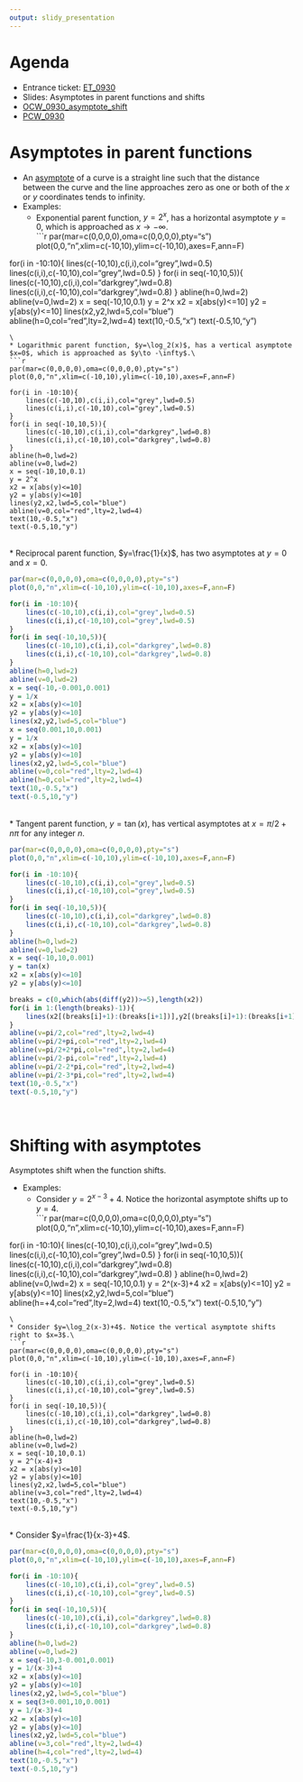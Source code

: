```yaml
---
output: slidy_presentation
---
```



# Agenda

* Entrance ticket: [ET_0930](https://bart.instructure.com/courses/2110/quizzes/3204)
* Slides: Asymptotes in parent functions and shifts
* [OCW_0930_asymptote_shift](https://bart.instructure.com/courses/2110/quizzes/3205)
* [PCW_0930](PCW_0930: EQs from shifts)



# Asymptotes in parent functions

* An [asymptote](https://en.wikipedia.org/wiki/Asymptote) of a curve is a straight line such that the distance between the curve and the line approaches zero as one or both of the $x$ or $y$ coordinates tends to infinity.
* Examples:
    * Exponential parent function, $y=2^x$, has a horizontal asymptote $y=0$, which is approached as $x\to -\infty$.\
```r
par(mar=c(0,0,0,0),oma=c(0,0,0,0),pty="s")
plot(0,0,"n",xlim=c(-10,10),ylim=c(-10,10),axes=F,ann=F)

for(i in -10:10){
    lines(c(-10,10),c(i,i),col="grey",lwd=0.5)
    lines(c(i,i),c(-10,10),col="grey",lwd=0.5)
}
for(i in seq(-10,10,5)){
    lines(c(-10,10),c(i,i),col="darkgrey",lwd=0.8)
    lines(c(i,i),c(-10,10),col="darkgrey",lwd=0.8)
}
abline(h=0,lwd=2)
abline(v=0,lwd=2)
x = seq(-10,10,0.1)
y = 2^x
x2 = x[abs(y)<=10]
y2 = y[abs(y)<=10]
lines(x2,y2,lwd=5,col="blue")
abline(h=0,col="red",lty=2,lwd=4)
text(10,-0.5,"x")
text(-0.5,10,"y")
```
\
* Logarithmic parent function, $y=\log_2(x)$, has a vertical asymptote $x=0$, which is approached as $y\to -\infty$.\
```r
par(mar=c(0,0,0,0),oma=c(0,0,0,0),pty="s")
plot(0,0,"n",xlim=c(-10,10),ylim=c(-10,10),axes=F,ann=F)

for(i in -10:10){
    lines(c(-10,10),c(i,i),col="grey",lwd=0.5)
    lines(c(i,i),c(-10,10),col="grey",lwd=0.5)
}
for(i in seq(-10,10,5)){
    lines(c(-10,10),c(i,i),col="darkgrey",lwd=0.8)
    lines(c(i,i),c(-10,10),col="darkgrey",lwd=0.8)
}
abline(h=0,lwd=2)
abline(v=0,lwd=2)
x = seq(-10,10,0.1)
y = 2^x
x2 = x[abs(y)<=10]
y2 = y[abs(y)<=10]
lines(y2,x2,lwd=5,col="blue")
abline(v=0,col="red",lty=2,lwd=4)
text(10,-0.5,"x")
text(-0.5,10,"y")
```
\
* Reciprocal parent function, $y=\frac{1}{x}$, has two asymptotes at $y=0$ and $x=0$.
```r
par(mar=c(0,0,0,0),oma=c(0,0,0,0),pty="s")
plot(0,0,"n",xlim=c(-10,10),ylim=c(-10,10),axes=F,ann=F)

for(i in -10:10){
    lines(c(-10,10),c(i,i),col="grey",lwd=0.5)
    lines(c(i,i),c(-10,10),col="grey",lwd=0.5)
}
for(i in seq(-10,10,5)){
    lines(c(-10,10),c(i,i),col="darkgrey",lwd=0.8)
    lines(c(i,i),c(-10,10),col="darkgrey",lwd=0.8)
}
abline(h=0,lwd=2)
abline(v=0,lwd=2)
x = seq(-10,-0.001,0.001)
y = 1/x
x2 = x[abs(y)<=10]
y2 = y[abs(y)<=10]
lines(x2,y2,lwd=5,col="blue")
x = seq(0.001,10,0.001)
y = 1/x
x2 = x[abs(y)<=10]
y2 = y[abs(y)<=10]
lines(x2,y2,lwd=5,col="blue")
abline(v=0,col="red",lty=2,lwd=4)
abline(h=0,col="red",lty=2,lwd=4)
text(10,-0.5,"x")
text(-0.5,10,"y")
```
\
* Tangent parent function, $y=\tan(x)$, has vertical asymptotes at $x=\pi/2+n\pi$ for any integer $n$.\
```r
par(mar=c(0,0,0,0),oma=c(0,0,0,0),pty="s")
plot(0,0,"n",xlim=c(-10,10),ylim=c(-10,10),axes=F,ann=F)

for(i in -10:10){
    lines(c(-10,10),c(i,i),col="grey",lwd=0.5)
    lines(c(i,i),c(-10,10),col="grey",lwd=0.5)
}
for(i in seq(-10,10,5)){
    lines(c(-10,10),c(i,i),col="darkgrey",lwd=0.8)
    lines(c(i,i),c(-10,10),col="darkgrey",lwd=0.8)
}
abline(h=0,lwd=2)
abline(v=0,lwd=2)
x = seq(-10,10,0.001)
y = tan(x)
x2 = x[abs(y)<=10]
y2 = y[abs(y)<=10]

breaks = c(0,which(abs(diff(y2))>=5),length(x2))
for(i in 1:(length(breaks)-1)){
    lines(x2[(breaks[i]+1):(breaks[i+1])],y2[(breaks[i]+1):(breaks[i+1])],lwd=5,col="blue")
}
abline(v=pi/2,col="red",lty=2,lwd=4)
abline(v=pi/2+pi,col="red",lty=2,lwd=4)
abline(v=pi/2+2*pi,col="red",lty=2,lwd=4)
abline(v=pi/2-pi,col="red",lty=2,lwd=4)
abline(v=pi/2-2*pi,col="red",lty=2,lwd=4)
abline(v=pi/2-3*pi,col="red",lty=2,lwd=4)
text(10,-0.5,"x")
text(-0.5,10,"y")
```
\

# Shifting with asymptotes

Asymptotes shift when the function shifts.

* Examples:
    * Consider $y=2^{x-3}+4$. Notice the horizontal asymptote shifts up to $y=4$.\
```r
par(mar=c(0,0,0,0),oma=c(0,0,0,0),pty="s")
plot(0,0,"n",xlim=c(-10,10),ylim=c(-10,10),axes=F,ann=F)

for(i in -10:10){
    lines(c(-10,10),c(i,i),col="grey",lwd=0.5)
    lines(c(i,i),c(-10,10),col="grey",lwd=0.5)
}
for(i in seq(-10,10,5)){
    lines(c(-10,10),c(i,i),col="darkgrey",lwd=0.8)
    lines(c(i,i),c(-10,10),col="darkgrey",lwd=0.8)
}
abline(h=0,lwd=2)
abline(v=0,lwd=2)
x = seq(-10,10,0.1)
y = 2^(x-3)+4
x2 = x[abs(y)<=10]
y2 = y[abs(y)<=10]
lines(x2,y2,lwd=5,col="blue")
abline(h=+4,col="red",lty=2,lwd=4)
text(10,-0.5,"x")
text(-0.5,10,"y")
```
\
* Consider $y=\log_2(x-3)+4$. Notice the vertical asymptote shifts right to $x=3$.\
```r
par(mar=c(0,0,0,0),oma=c(0,0,0,0),pty="s")
plot(0,0,"n",xlim=c(-10,10),ylim=c(-10,10),axes=F,ann=F)

for(i in -10:10){
    lines(c(-10,10),c(i,i),col="grey",lwd=0.5)
    lines(c(i,i),c(-10,10),col="grey",lwd=0.5)
}
for(i in seq(-10,10,5)){
    lines(c(-10,10),c(i,i),col="darkgrey",lwd=0.8)
    lines(c(i,i),c(-10,10),col="darkgrey",lwd=0.8)
}
abline(h=0,lwd=2)
abline(v=0,lwd=2)
x = seq(-10,10,0.1)
y = 2^(x-4)+3
x2 = x[abs(y)<=10]
y2 = y[abs(y)<=10]
lines(y2,x2,lwd=5,col="blue")
abline(v=3,col="red",lty=2,lwd=4)
text(10,-0.5,"x")
text(-0.5,10,"y")
```
\
* Consider $y=\frac{1}{x-3}+4$.\
```r
par(mar=c(0,0,0,0),oma=c(0,0,0,0),pty="s")
plot(0,0,"n",xlim=c(-10,10),ylim=c(-10,10),axes=F,ann=F)

for(i in -10:10){
    lines(c(-10,10),c(i,i),col="grey",lwd=0.5)
    lines(c(i,i),c(-10,10),col="grey",lwd=0.5)
}
for(i in seq(-10,10,5)){
    lines(c(-10,10),c(i,i),col="darkgrey",lwd=0.8)
    lines(c(i,i),c(-10,10),col="darkgrey",lwd=0.8)
}
abline(h=0,lwd=2)
abline(v=0,lwd=2)
x = seq(-10,3-0.001,0.001)
y = 1/(x-3)+4
x2 = x[abs(y)<=10]
y2 = y[abs(y)<=10]
lines(x2,y2,lwd=5,col="blue")
x = seq(3+0.001,10,0.001)
y = 1/(x-3)+4
x2 = x[abs(y)<=10]
y2 = y[abs(y)<=10]
lines(x2,y2,lwd=5,col="blue")
abline(v=3,col="red",lty=2,lwd=4)
abline(h=4,col="red",lty=2,lwd=4)
text(10,-0.5,"x")
text(-0.5,10,"y")
```
\


